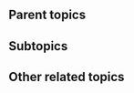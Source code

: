{{subpages}}

==Parent topics==
{{r|religion}}

==Subtopics==
{{r|Aum Shinrikyo}}
{{r|Church of Scientology}}
{{r|Heaven's Gate}}

==Other related topics==
<!-- List topics here that are related to this topic, but neither wholly include it nor are wholly included by it. -->